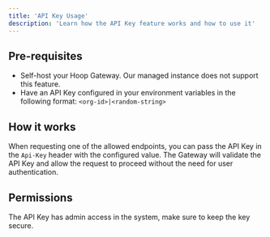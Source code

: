 ```yaml
---
title: 'API Key Usage'
description: 'Learn how the API Key feature works and how to use it'
---
```


## Pre-requisites

 - Self-host your Hoop Gateway. Our managed instance does not support this feature.
 - Have an API Key configured in your environment variables in the following format: `<org-id>|<random-string>`

## How it works

When requesting one of the allowed endpoints, you can pass the API Key in the `Api-Key` header with the configured value.
The Gateway will validate the API Key and allow the request to proceed without the need for user authentication.

## Permissions

The API Key has admin access in the system, make sure to keep the key secure.
